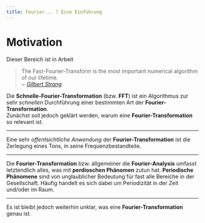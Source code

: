 ```yaml
---
title: Fourier... ? Eine Einführung
---
```



# Motivation

<Callout type="warning" emoji="🚧">
  Dieser Bereich ist in Arbeit
</Callout>

> The Fast-Fourier-Transform is the most important numerical algorithm of our lifetime.  
> ~ <cite>[Gilbert Strang](https://en.wikipedia.org/wiki/Gilbert_Strang)</cite>

Die **Schnelle-Fourier-Transformation** (bzw. **FFT**) ist ein Algorithmus zur sehr _schnellen_ Durchführung einer bestimmten Art der **Fourier-Transformation**.  
Zunächst soll jedoch geklärt werden, warum eine **Fourier-Transformation** so relevant ist.

---

Eine sehr _offentsichtliche Anwendung_ der **Fourier-Transformation** ist die Zerlegung eines Tons, in seine Frequenzbestandteile.

---

Die **Fourier-Transformation** bzw. allgemeiner die **Fourier-Analysis** umfasst letztendlich alles, was mit **perdioschen Phänomen** zutun hat. **Periodische Phänomene** sind von unglaublicher Bedeutung für fast alle Bereiche in der Gesellschaft. Häufig handelt es sich
dabei um Periodizität in der Zeit und/oder im Raum.

---

Es ist bleibt jedoch weiterhin unklar, was eine **Fourier-Transformation** genau ist.
